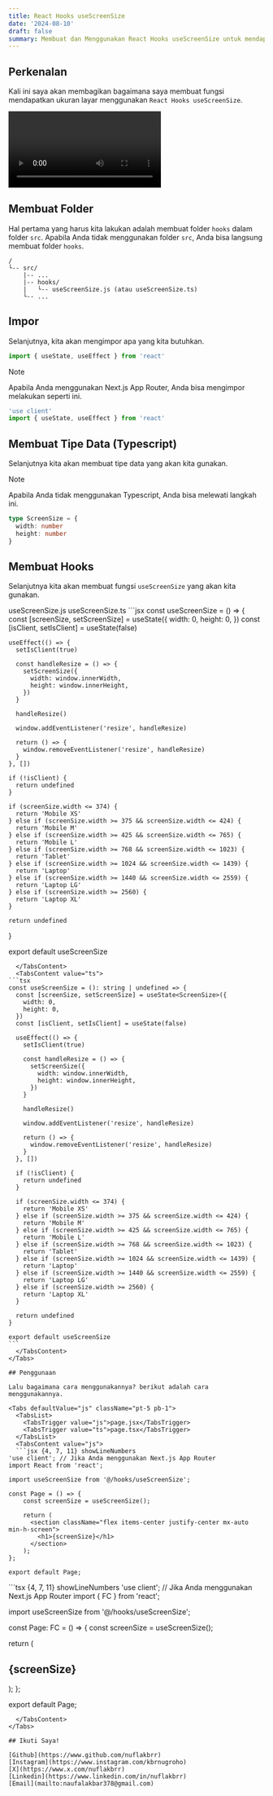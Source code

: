 ```yaml
---
title: React Hooks useScreenSize
date: '2024-08-10'
draft: false
summary: Membuat dan Menggunakan React Hooks useScreenSize untuk mendapatkan ukuran layar.
---
```


<TOCInline toc={props.toc} asDisclosure />

## Perkenalan

Kali ini saya akan membagikan bagaimana saya membuat fungsi mendapatkan ukuran layar menggunakan `React Hooks useScreenSize`.

<video controls>
  <source
    src="https://nuflakbrr.github.io/static/images/snippets/useScreenSize/example.mp4"
    type="video/mp4"
  />
</video>

## Membuat Folder

Hal pertama yang harus kita lakukan adalah membuat folder `hooks` dalam folder `src`. Apabila Anda tidak menggunakan folder `src`, Anda bisa langsung membuat folder `hooks`.

```plaintext
/
└-- src/
    |-- ...
    |-- hooks/
    |   └-- useScreenSize.js (atau useScreenSize.ts)
    └-- ...
```

## Impor

Selanjutnya, kita akan mengimpor apa yang kita butuhkan.

```js
import { useState, useEffect } from 'react'
```

> [!NOTE]
> Apabila Anda menggunakan Next.js App Router, Anda bisa mengimpor melakukan seperti ini.

```js
'use client'
import { useState, useEffect } from 'react'
```

## Membuat Tipe Data (Typescript)

Selanjutnya kita akan membuat tipe data yang akan kita gunakan.

> [!NOTE]
> Apabila Anda tidak menggunakan Typescript, Anda bisa melewati langkah ini.

```ts
type ScreenSize = {
  width: number
  height: number
}
```

## Membuat Hooks

Selanjutnya kita akan membuat fungsi `useScreenSize` yang akan kita gunakan.

<Tabs defaultValue="js" className="pt-5 pb-1">
  <TabsList>
    <TabsTrigger value="js">useScreenSize.js</TabsTrigger>
    <TabsTrigger value="ts">useScreenSize.ts</TabsTrigger>
  </TabsList>
  <TabsContent value="js">
  ```jsx
const useScreenSize = () => {
    const [screenSize, setScreenSize] = useState({
      width: 0,
      height: 0,
    })
    const [isClient, setIsClient] = useState(false)

    useEffect(() => {
      setIsClient(true)

      const handleResize = () => {
        setScreenSize({
          width: window.innerWidth,
          height: window.innerHeight,
        })
      }

      handleResize()

      window.addEventListener('resize', handleResize)

      return () => {
        window.removeEventListener('resize', handleResize)
      }
    }, [])

    if (!isClient) {
      return undefined
    }

    if (screenSize.width <= 374) {
      return 'Mobile XS'
    } else if (screenSize.width >= 375 && screenSize.width <= 424) {
      return 'Mobile M'
    } else if (screenSize.width >= 425 && screenSize.width <= 765) {
      return 'Mobile L'
    } else if (screenSize.width >= 768 && screenSize.width <= 1023) {
      return 'Tablet'
    } else if (screenSize.width >= 1024 && screenSize.width <= 1439) {
      return 'Laptop'
    } else if (screenSize.width >= 1440 && screenSize.width <= 2559) {
      return 'Laptop LG'
    } else if (screenSize.width >= 2560) {
      return 'Laptop XL'
    }

    return undefined
}

export default useScreenSize
````
  </TabsContent>
  <TabsContent value="ts">
```tsx
const useScreenSize = (): string | undefined => {
  const [screenSize, setScreenSize] = useState<ScreenSize>({
    width: 0,
    height: 0,
  })
  const [isClient, setIsClient] = useState(false)

  useEffect(() => {
    setIsClient(true)

    const handleResize = () => {
      setScreenSize({
        width: window.innerWidth,
        height: window.innerHeight,
      })
    }

    handleResize()

    window.addEventListener('resize', handleResize)

    return () => {
      window.removeEventListener('resize', handleResize)
    }
  }, [])

  if (!isClient) {
    return undefined
  }

  if (screenSize.width <= 374) {
    return 'Mobile XS'
  } else if (screenSize.width >= 375 && screenSize.width <= 424) {
    return 'Mobile M'
  } else if (screenSize.width >= 425 && screenSize.width <= 765) {
    return 'Mobile L'
  } else if (screenSize.width >= 768 && screenSize.width <= 1023) {
    return 'Tablet'
  } else if (screenSize.width >= 1024 && screenSize.width <= 1439) {
    return 'Laptop'
  } else if (screenSize.width >= 1440 && screenSize.width <= 2559) {
    return 'Laptop LG'
  } else if (screenSize.width >= 2560) {
    return 'Laptop XL'
  }

  return undefined
}

export default useScreenSize
```
  </TabsContent>
</Tabs>

## Penggunaan

Lalu bagaimana cara menggunakannya? berikut adalah cara menggunakannya.

<Tabs defaultValue="js" className="pt-5 pb-1">
  <TabsList>
    <TabsTrigger value="js">page.jsx</TabsTrigger>
    <TabsTrigger value="ts">page.tsx</TabsTrigger>
  </TabsList>
  <TabsContent value="js">
  ```jsx {4, 7, 11} showLineNumbers
'use client'; // Jika Anda menggunakan Next.js App Router
import React from 'react';

import useScreenSize from '@/hooks/useScreenSize';

const Page = () => {
    const screenSize = useScreenSize();

    return (
      <section className="flex items-center justify-center mx-auto min-h-screen">
        <h1>{screenSize}</h1>
      </section>
    );
};

export default Page;
````
  </TabsContent>
  <TabsContent value="ts">
```tsx {4, 7, 11} showLineNumbers
'use client'; // Jika Anda menggunakan Next.js App Router
import { FC } from 'react';

import useScreenSize from '@/hooks/useScreenSize';

const Page: FC = () => {
  const screenSize = useScreenSize();

  return (
    <section className="flex items-center justify-center mx-auto min-h-screen">
      <h1>{screenSize}</h1>
    </section>
  );
};

export default Page;
```
  </TabsContent>
</Tabs>

## Ikuti Saya!

[Github](https://www.github.com/nuflakbrr)
[Instagram](https://www.instagram.com/kbrnugroho)
[X](https://www.x.com/nuflakbrr)
[Linkedin](https://www.linkedin.com/in/nuflakbrr)
[Email](mailto:naufalakbar378@gmail.com)
